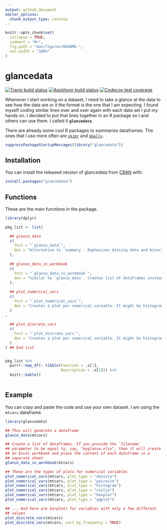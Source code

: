 ```yaml
---
output: github_document
editor_options: 
  chunk_output_type: console
---
```


<!-- README.md is generated from README.Rmd. Please edit that file -->

```r
knitr::opts_chunk$set(
  collapse = TRUE,
  comment = "#>",
  fig.path = "man/figures/README-",
  out.width = "100%"
)
```
# glancedata

<!-- badges: start -->
[![Travis build status](https://travis-ci.org/gbasulto/glancedata.svg?branch=master)](https://travis-ci.org/gbasulto/glancedata)
[![AppVeyor build status](https://ci.appveyor.com/api/projects/status/github/gbasulto/glancedata?branch=master&svg=true)](https://ci.appveyor.com/project/gbasulto/glancedata)
[![Codecov test coverage](https://codecov.io/gh/gbasulto/glancedata/branch/master/graph/badge.svg)](https://codecov.io/gh/gbasulto/glancedata?branch=master)
<!-- badges: end -->

Whenever I start working on a dataset, I need to take a glance at the data to see how the data are or it the format is the one that I am  expecting. I found myself coding similar lines over and over again with each data set I put my hands on. I decided to put that lines together in an R package so I and others can use them. I called it **`glancedata`**.

There are already some cool R packages to summarize dataframes. The ones that I use more often are [`skimr`](https://github.com/ropensci/skimr) and [`GGally`](https://ggobi.github.io/ggally/). 


```r
suppressPackageStartupMessages(library("glancedata"))
```


## Installation

You can install the released version of glancedata from [CRAN](https://CRAN.R-project.org) with:

``` r
install.packages("glancedata")
```

## Functions

These are the main functions in the package.

```r

library(dplyr)

pkg_list <- list(

  ## glance_data
  c(
    fnct = "`glance_data`",
    des = "Alternative to `summary`. Emphasizes missing data and binary variables."
  ),
  
  ## glance_data_in_workbook
  c(
    fnct = "`glance_data_in_workbook`",
    des = "Similar to `glance_data`. Creates list of dataframes instead and saves XLSX file."
  ),
  
  ## plot_numerical_vars
  c(
    fnct = "`plot_numerical_vars`",
    des = "Creates a plot per numerical variable. It might be histogram, density plot, qqplot, violin plot or scatterplot."
  )
,
  
  ## plot_discrete_vars
  c(
    fnct = "`plot_discrete_vars`",
    des = "Creates a plot per numerical variable. It might be histogram, density plot, qqplot, violin plot or scatterplot."
  )
) ## End list


pkg_list %>%
  purrr::map_df(~ tibble(Function = .x[1], 
                         Description = .x[2])) %>%
  knitr::kable()
  
```




## Example

You can copy and paste the code and use your own dataset. I am using the `mtcars` dataframe.

```r

library(glancedata)

## This will generate a dataframe
glance_data(mtcars)

## Create a list of dataframes. If you provide the `filename` 
## parameter to be equal to, say, "myglance.xlsx", then it will create
## an Excel workbook and place the content of each dataframe in a 
## separate sheet.
glance_data_in_workbook(mtcars)

## These are the types of plots for numerical variables
plot_numerical_vars(mtcars, plot_type = "density")
plot_numerical_vars(mtcars, plot_type = "pairwise")
plot_numerical_vars(mtcars, plot_type = "histogram")
plot_numerical_vars(mtcars, plot_type = "violin")
plot_numerical_vars(mtcars, plot_type = "boxplot")
plot_numerical_vars(mtcars, plot_type = "qqplot")

## ... And here are barplots for variables with only a few different 
## values
plot_discrete_vars(mtcars)
plot_discrete_vars(mtcars, sort_by_frequency = TRUE)

```

